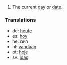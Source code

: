# The current [[day]] or [[date]].

===Translations===
*de: [[heute]]
*es: [[hoy]]
*he: היום
*nl: [[vandaag]]
*pt: [[hoje]]
*sv: [[idag]]